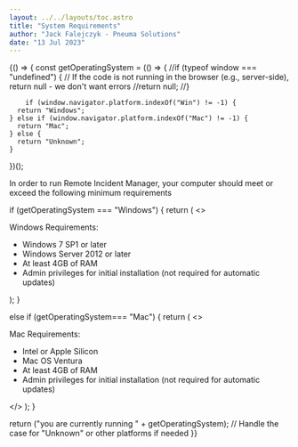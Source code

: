 ```yaml
---
layout: ../../layouts/toc.astro
title: "System Requirements"
author: "Jack Falejczyk - Pneuma Solutions"
date: "13 Jul 2023"
---
```

{() => {
  const getOperatingSystem = (() => {
    //if (typeof window === "undefined") {
      // If the code is not running in the browser (e.g., server-side), return null - we don't want errors
      //return null;
    //}

        if (window.navigator.platform.indexOf("Win") != -1) {
      return "Windows";
    } else if (window.navigator.platform.indexOf("Mac") != -1) {
      return "Mac";
    } else {
      return "Unknown";
    }
  })();

  
  <p>In order to run Remote Incident Manager, your computer should meet or exceed the following minimum requirements</p>
  if (getOperatingSystem === "Windows") {
    return (
      <>
        <p>Windows Requirements:</p>
        <ul>
          <li>Windows 7 SP1 or later</li>
          <li>Windows Server 2012 or later</li>
          <li>At least 4GB of RAM</li>
          <li>Admin privileges for initial installation (not required for automatic updates)</li>
        </ul>
      </>
    );
  }

  else if (getOperatingSystem=== "Mac") {
    return (
      <>
        <p>Mac Requirements:</p>
        <ul>
          <li>Intel or Apple Silicon</li>
          <li>Mac OS Ventura</li>
          <li>At least 4GB of RAM</li>
          <li>Admin privileges for initial installation (not required for automatic updates)</li>
        </ul>
      </>
    );
  }

  return ("you are currently running " + getOperatingSystem); // Handle the case for "Unknown" or other platforms if needed
}}
